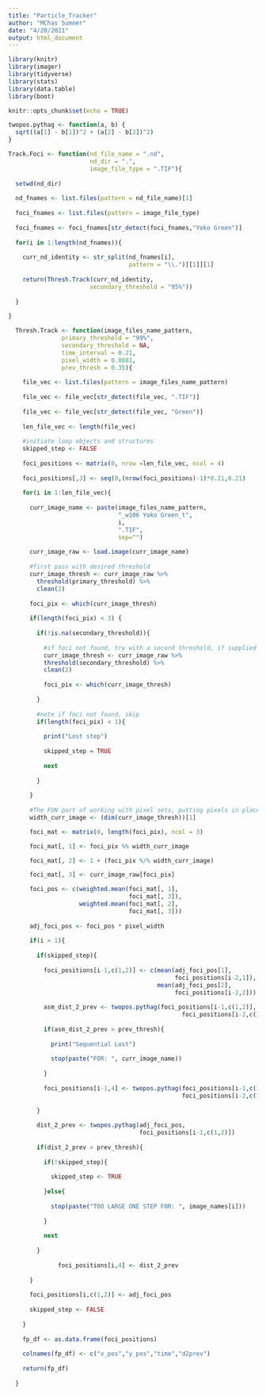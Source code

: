 ```yaml
---
title: "Particle_Tracker"
author: "MChas Sumner"
date: "4/20/2021"
output: html_document
---
```


```r

library(knitr)
library(imager)
library(tidyverse)
library(stats)
library(data.table)
library(boot)

knitr::opts_chunk$set(echo = TRUE)

twopos.pythag <- function(a, b) {
  sqrt((a[1] - b[1])^2 + (a[2] - b[2])^2)
}

```


```r


Track.Foci <- function(nd_file_name = ".nd", 
                       nd_dir = ".",
                       image_file_type = ".TIF"){
  
  setwd(nd_dir)
  
  nd_fnames <- list.files(pattern = nd_file_name)[1]
  
  foci_fnames <- list.files(pattern = image_file_type)
  
  foci_fnames <- foci_fnames[str_detect(foci_fnames,"Yoko Green")]
  
  for(i in 1:length(nd_fnames)){
    
    curr_nd_identity <- str_split(nd_fnames[i], 
                                  pattern = "\\.")[[1]][1]
    
    return(Thresh.Track(curr_nd_identity, 
                       secondary_threshold = "95%"))
    
  }
  
}

```



```r

  Thresh.Track <- function(image_files_name_pattern, 
               primary_threshold = "99%", 
               secondary_threshold = NA,
               time_interval = 0.21,
               pixel_width = 0.0881,
               prev_thresh = 0.35){
    
    file_vec <- list.files(pattern = image_files_name_pattern)
    
    file_vec <- file_vec[str_detect(file_vec, ".TIF")]
    
    file_vec <- file_vec[str_detect(file_vec, "Green")]
    
    len_file_vec <- length(file_vec)
    
    #initiate loop objects and structures
    skipped_step <- FALSE
    
    foci_positions <- matrix(0, nrow =len_file_vec, ncol = 4)
    
    foci_positions[,3] <- seq(0,(nrow(foci_positions)-1)*0.21,0.21)
    
    for(i in 1:len_file_vec){
      
      curr_image_name <- paste(image_files_name_pattern, 
                               "_w106 Yoko Green_t",
                               i,
                               ".TIF",
                               sep="")
      
      curr_image_raw <- load.image(curr_image_name)
      
      #first pass with desired threshold
      curr_image_thresh <- curr_image_raw %>%
        threshold(primary_threshold) %>%
        clean(2)
      
      foci_pix <- which(curr_image_thresh)
      
      if(length(foci_pix) < 3) {
      
        if(!is.na(secondary_threshold)){
        
          #if foci not found, try with a second threshold, if supplied
          curr_image_thresh <- curr_image_raw %>%
          threshold(secondary_threshold) %>%
          clean(2)
        
          foci_pix <- which(curr_image_thresh)
          
        }
        
        #note if foci not found, skip
        if(length(foci_pix) < 1){
          
          print("Lost step")
          
          skipped_step = TRUE
          
          next
          
        }
        
      }
      
      #The FUN part of working with pixel sets, putting pixels in place
      width_curr_image <- (dim(curr_image_thresh))[1]

      foci_mat <- matrix(0, length(foci_pix), ncol = 3)

      foci_mat[, 1] <- foci_pix %% width_curr_image

      foci_mat[, 2] <- 1 + (foci_pix %/% width_curr_image)

      foci_mat[, 3] <- curr_image_raw[foci_pix]

      foci_pos <- c(weighted.mean(foci_mat[, 1],
                                  foci_mat[, 3]), 
                    weighted.mean(foci_mat[, 2], 
                                  foci_mat[, 3]))
      
      adj_foci_pos <- foci_pos * pixel_width
      
      if(i > 1){
        
        if(skipped_step){
          
          foci_positions[i-1,c(1,2)] <- c(mean(adj_foci_pos[1],
                                               foci_positions[i-2,1]),
                                          mean(adj_foci_pos[2],
                                               foci_positions[i-2,2]))
          
          asm_dist_2_prev <- twopos.pythag(foci_positions[i-1,c(1,2)],
                                                 foci_positions[i-2,c(1,2)])
          
          if(asm_dist_2_prev > prev_thresh){
            
            print("Sequential Lost")
            
            stop(paste("FOR: ", curr_image_name))
            
          }
          
          foci_positions[i-1,4] <- twopos.pythag(foci_positions[i-1,c(1,2)],
                                                 foci_positions[i-2,c(1,2)])
          
        }
        
        dist_2_prev <- twopos.pythag(adj_foci_pos,
                                     foci_positions[i-1,c(1,2)])
        
        if(dist_2_prev > prev_thresh){
          
          if(!skipped_step){
            
            skipped_step <- TRUE
            
          }else{
            
            stop(paste("TOO LARGE ONE STEP FOR: ", image_names[i]))
            
          }
          
          next
          
        }
        
              foci_positions[i,4] <- dist_2_prev
        
      }
      
      foci_positions[i,c(1,2)] <- adj_foci_pos
        
      skipped_step <- FALSE
      
    }
    
    fp_df <- as.data.frame(foci_positions)
    
    colnames(fp_df) <- c("x_pos","y_pos","time","d2prev")
    
    return(fp_df)
    
  }




```


